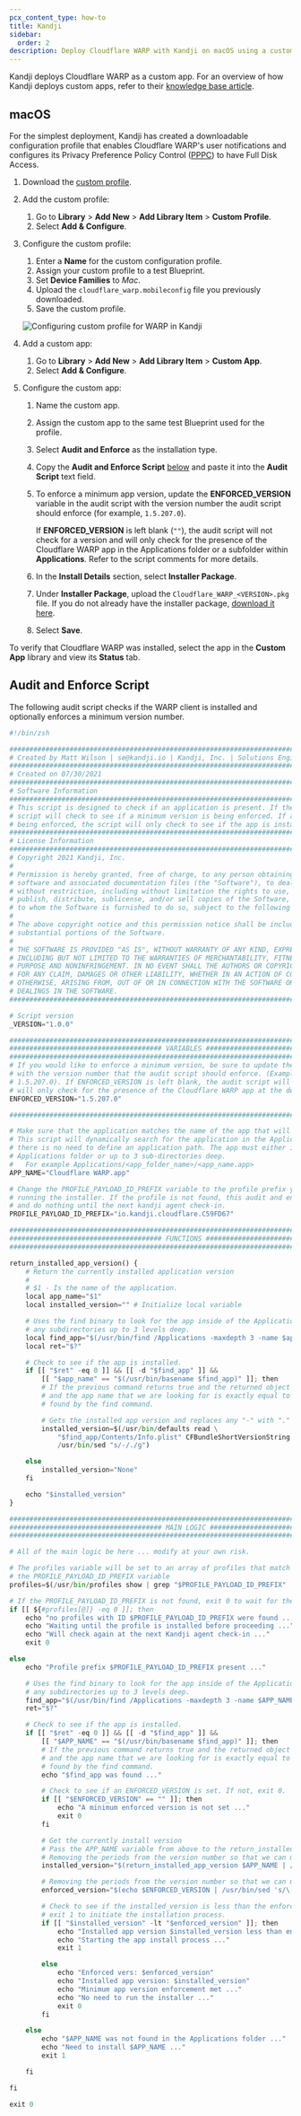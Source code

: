 ```yaml
---
pcx_content_type: how-to
title: Kandji
sidebar:
  order: 2
description: Deploy Cloudflare WARP with Kandji on macOS using a custom configuration profile for seamless integration and full disk access. Learn setup steps here.
---
```


Kandji deploys Cloudflare WARP as a custom app. For an overview of how Kandji deploys custom apps, refer to their [knowledge base article](https://support.kandji.io/custom-apps-overview).

## macOS

For the simplest deployment, Kandji has created a downloadable configuration profile that enables Cloudflare WARP's user notifications and configures its Privacy Preference Policy Control ([PPPC](https://support.kandji.io/create-a-privacy-preferences-policy-control-profile)) to have Full Disk Access.

1. Download the [custom profile](https://github.com/kandji-inc/support/blob/64e0d8c8fa393d0967d2519aea60b5c834754563/Configuration%20Profiles/cloudflare_warp.mobileconfig).

2. Add the custom profile:

   1. Go to **Library** > **Add New** > **Add Library Item** > **Custom Profile**.
   2. Select **Add & Configure**.

3. Configure the custom profile:

   1. Enter a **Name** for the custom configuration profile.
   2. Assign your custom profile to a test Blueprint.
   3. Set **Device Families** to _Mac_.
   4. Upload the `cloudflare_warp.mobileconfig` file you previously downloaded.
   5. Save the custom profile.

   ![Configuring custom profile for WARP in Kandji](~/assets/images/cloudflare-one/connections/custom-profile.png)

4. Add a custom app:

   1. Go to **Library** > **Add New** > **Add Library Item** > **Custom App**.
   2. Select **Add & Configure**.

5. Configure the custom app:

   1. Name the custom app.

   2. Assign the custom app to the same test Blueprint used for the profile.

   3. Select **Audit and Enforce** as the installation type.

   4. Copy the **Audit and Enforce Script** [below](#audit-and-enforce-script) and paste it into the **Audit Script** text field.

   5. To enforce a minimum app version, update the **ENFORCED_VERSION** variable in the audit script with the version number the audit script should enforce (for example, `1.5.207.0`).

      If **ENFORCED_VERSION** is left blank (`""`), the audit script will not check for a version and will only check for the presence of the Cloudflare WARP app in the Applications folder or a subfolder within **Applications**. Refer to the script comments for more details.

   6. In the **Install Details** section, select **Installer Package**.

   7. Under **Installer Package**, upload the `Cloudflare_WARP_<VERSION>.pkg` file. If you do not already have the installer package, [download it here](/cloudflare-one/connections/connect-devices/warp/download-warp/#macos).

   8. Select **Save**.

To verify that Cloudflare WARP was installed, select the app in the **Custom App** library and view its **Status** tab.

## Audit and Enforce Script

The following audit script checks if the WARP client is installed and optionally enforces a minimum version number.

```python
#!/bin/zsh

###################################################################################################
# Created by Matt Wilson | se@kandji.io | Kandji, Inc. | Solutions Engineering
###################################################################################################
# Created on 07/30/2021
###################################################################################################
# Software Information
###################################################################################################
# This script is designed to check if an application is present. If the app is present, the
# script will check to see if a minimum version is being enforced. If a minimum app version is not
# being enforced, the script will only check to see if the app is installed or not.
###################################################################################################
# License Information
###################################################################################################
# Copyright 2021 Kandji, Inc.
#
# Permission is hereby granted, free of charge, to any person obtaining a copy of this
# software and associated documentation files (the "Software"), to deal in the Software
# without restriction, including without limitation the rights to use, copy, modify, merge,
# publish, distribute, sublicense, and/or sell copies of the Software, and to permit persons
# to whom the Software is furnished to do so, subject to the following conditions:
#
# The above copyright notice and this permission notice shall be included in all copies or
# substantial portions of the Software.
#
# THE SOFTWARE IS PROVIDED "AS IS", WITHOUT WARRANTY OF ANY KIND, EXPRESS OR IMPLIED,
# INCLUDING BUT NOT LIMITED TO THE WARRANTIES OF MERCHANTABILITY, FITNESS FOR A PARTICULAR
# PURPOSE AND NONINFRINGEMENT. IN NO EVENT SHALL THE AUTHORS OR COPYRIGHT HOLDERS BE LIABLE
# FOR ANY CLAIM, DAMAGES OR OTHER LIABILITY, WHETHER IN AN ACTION OF CONTRACT, TORT OR
# OTHERWISE, ARISING FROM, OUT OF OR IN CONNECTION WITH THE SOFTWARE OR THE USE OR OTHER
# DEALINGS IN THE SOFTWARE.
###################################################################################################

# Script version
_VERSION="1.0.0"

###################################################################################################
###################################### VARIABLES ##################################################
###################################################################################################
# If you would like to enforce a minimum version, be sure to update the ENFORCED_VERSION variable
# with the version number that the audit script should enforce. (Example version number
# 1.5.207.0). If ENFORCED_VERSION is left blank, the audit script will not check for a version and
# will only check for the presence of the Cloudflare WARP app at the defined APP_PATH.
ENFORCED_VERSION="1.5.207.0"

###################################################################################################

# Make sure that the application matches the name of the app that will be installed.
# This script will dynamically search for the application in the Applications folder. So
# there is no need to define an application path. The app must either install in the
# Applications folder or up to 3 sub-directories deep.
#   For example Applications/<app_folder_name>/<app_name.app>
APP_NAME="Cloudflare WARP.app"

# Change the PROFILE_PAYLOAD_ID_PREFIX variable to the profile prefix you want to wait on before
# running the installer. If the profile is not found, this audit and enforce script will exit 00
# and do nothing until the next kandji agent check-in.
PROFILE_PAYLOAD_ID_PREFIX="io.kandji.cloudflare.C59FD67"

###################################################################################################
###################################### FUNCTIONS ##################################################
###################################################################################################

return_installed_app_version() {
    # Return the currently installed application version
    #
    # $1 - Is the name of the application.
    local app_name="$1"
    local installed_version="" # Initialize local variable

    # Uses the find binary to look for the app inside of the Applications directory and
    # any subdirectories up to 3 levels deep.
    local find_app="$(/usr/bin/find /Applications -maxdepth 3 -name $app_name)"
    local ret="$?"

    # Check to see if the app is installed.
    if [[ "$ret" -eq 0 ]] && [[ -d "$find_app" ]] &&
        [[ "$app_name" == "$(/usr/bin/basename $find_app)" ]]; then
        # If the previous command returns true and the returned object is a directory
        # and the app name that we are looking for is exactly equal to the app name
        # found by the find command.

        # Gets the installed app version and replaces any "-" with "."
        installed_version=$(/usr/bin/defaults read \
            "$find_app/Contents/Info.plist" CFBundleShortVersionString |
            /usr/bin/sed "s/-/./g")

    else
        installed_version="None"
    fi

    echo "$installed_version"
}

###################################################################################################
###################################### MAIN LOGIC #################################################
###################################################################################################

# All of the main logic be here ... modify at your own risk.

# The profiles variable will be set to an array of profiles that match the prefix in
# the PROFILE_PAYLOAD_ID_PREFIX variable
profiles=$(/usr/bin/profiles show | grep "$PROFILE_PAYLOAD_ID_PREFIX" | sed 's/.*\ //')

# If the PROFILE_PAYLOAD_ID_PREFIX is not found, exit 0 to wait for the next agent run.
if [[ ${#profiles[@]} -eq 0 ]]; then
    echo "no profiles with ID $PROFILE_PAYLOAD_ID_PREFIX were found ..."
    echo "Waiting until the profile is installed before proceeding ..."
    echo "Will check again at the next Kandji agent check-in ..."
    exit 0

else
    echo "Profile prefix $PROFILE_PAYLOAD_ID_PREFIX present ..."

    # Uses the find binary to look for the app inside of the Applications directory and
    # any subdirectories up to 3 levels deep.
    find_app="$(/usr/bin/find /Applications -maxdepth 3 -name $APP_NAME)"
    ret="$?"

    # Check to see if the app is installed.
    if [[ "$ret" -eq 0 ]] && [[ -d "$find_app" ]] &&
        [[ "$APP_NAME" == "$(/usr/bin/basename $find_app)" ]]; then
        # If the previous command returns true and the returned object is a directory
        # and the app name that we are looking for is exactly equal to the app name
        # found by the find command.
        echo "$find_app was found ..."

        # Check to see if an ENFORCED_VERSION is set. If not, exit 0.
        if [[ "$ENFORCED_VERSION" == "" ]]; then
            echo "A minimum enforced version is not set ..."
            exit 0
        fi

        # Get the currently install version
        # Pass the APP_NAME variable from above to the return_installed_app_version function
        # Removing the periods from the version number so that we can make a comparison.
        installed_version="$(return_installed_app_version $APP_NAME | /usr/bin/sed 's/\.//g')"

        # Removing the periods from the version number so that we can make a comparison.
        enforced_version="$(echo $ENFORCED_VERSION | /usr/bin/sed 's/\.//g')"

        # Check to see if the installed_version is less than the enforced_version. If it is then
        # exit 1 to initiate the installation process.
        if [[ "$installed_version" -lt "$enforced_version" ]]; then
            echo "Installed app version $installed_version less than enforced version $ENFORCED_VERSION"
            echo "Starting the app install process ..."
            exit 1

        else
            echo "Enforced vers: $enforced_version"
            echo "Installed app version: $installed_version"
            echo "Minimum app version enforcement met ..."
            echo "No need to run the installer ..."
            exit 0
        fi

    else
        echo "$APP_NAME was not found in the Applications folder ..."
        echo "Need to install $APP_NAME ..."
        exit 1

    fi

fi

exit 0
```
